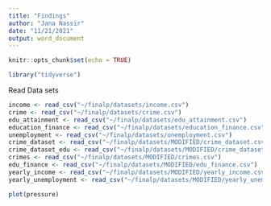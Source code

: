 ---
title: "Findings"
author: "Jana Nassir"
date: "11/21/2021"
output: word_document
---

```{r setup, include=FALSE}
knitr::opts_chunk$set(echo = TRUE)
```
```{r}
library("tidyverse")
```

Read Data sets
```{r}
income <- read_csv("~/finalp/datasets/income.csv")
crime <- read_csv("~/finalp/datasets/crime.csv")
edu_attainment <- read_csv("~/finalp/datasets/edu_attainment.csv")
education_finance <- read_csv("~/finalp/datasets/education_finance.csv")
unemployment <- read_csv("~/finalp/datasets/unemployment.csv")
crime_dataset <- read_csv("~/finalp/datasets/MODIFIED/crime_dataset.csv")
crime_dataset_edu <- read_csv("~/finalp/datasets/MODIFIED/crime_dataset_edu.csv")
crimes <- read_csv("~/finalp/datasets/MODIFIED/crimes.csv")
edu_finance <- read_csv("~/finalp/datasets/MODIFIED/edu_finance.csv")
yearly_income <- read_csv("~/finalp/datasets/MODIFIED/yearly_income.csv")
yearly_unemployment <- read_csv("~/finalp/datasets/MODIFIED/yearly_unemployment.csv")
```


```{r pressure, echo=FALSE}
plot(pressure)
```

